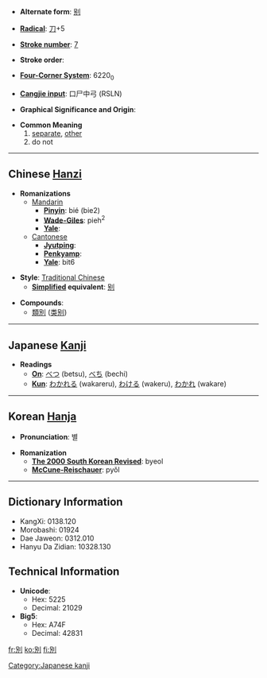 * '''Alternate form''': [[别]]

* '''[[Wiktionary:Chinese radical index| Radical]]''': [[Wiktionary:Chinese radical index 刀|刀]]+5

* '''[[Wiktionary:Chinese total strokes index|Stroke number]]''': [[Wiktionary:Chinese total strokes index 7|7]]

* '''Stroke order''': 

* '''[[Wiktionary:Chinese four corner index|Four-Corner System]]''': 6220<sub>0</sub>

* '''[[Wiktionary:Chinese Cangjie index|Cangjie input]]''': 口尸中弓 (RSLN)

* '''Graphical Significance and Origin''': 

* '''Common Meaning'''
*#[[separate]], [[other]]
*# do not

----

== Chinese [[Hanzi]] ==

* '''Romanizations'''
** [[Mandarin]]
*** '''[[Pinyin]]''': bié (bie2)
*** '''[[Wade-Giles]]''': pieh<sup>2</sup>
*** '''[[Yale]]''': 
**[[Cantonese]]
***'''[[Jyutping]]''':
***'''[[Penkyamp]]''': 
***'''[[Yale]]''': bit6

* '''Style''': [[Traditional Chinese]] 
** '''[[Simplified Chinese|Simplified]] equivalent''': [[别]]

* '''Compounds''':
**[[類別]] ([[类别]])


----

== Japanese [[Kanji]] ==

* '''Readings'''
** '''[[On]]''': [[べつ]] (betsu), [[べち]] (bechi)
** '''[[Kun]]''': [[わかれる]] (wakareru), [[わける]] (wakeru), [[わかれ]] (wakare)


----

== Korean [[Hanja]] ==

* '''Pronunciation''': 별

* '''Romanization'''
** '''[[The 2000 South Korean Revised Romanization|The 2000 South Korean Revised]]''': byeol
** '''[[McCune-Reischauer]]''': pyŏl

----

== Dictionary Information ==

* KangXi: 0138.120
* Morobashi: 01924
* Dae Jaweon: 0312.010
* Hanyu Da Zidian: 10328.130

== Technical Information ==

* '''Unicode''':
** Hex: 5225
** Decimal: 21029
* '''Big5''':
** Hex: A74F
** Decimal: 42831

[[Category:Japanese kanji]]

[[fr:別]]
[[ko:別]]
[[fi:別]]